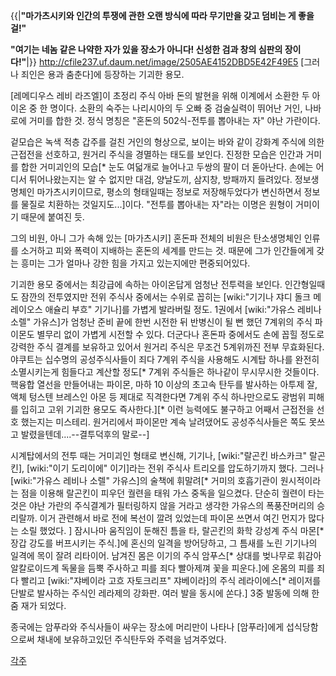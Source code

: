 {{|'''"마가츠시키와 인간의 투쟁에 관한 오랜 방식에 따라 무기만을 갖고 덤비는 게 좋을걸!"'''

'''"여기는 네놈 같은 나약한 자가 있을 장소가 아니다! 신성한 검과 창의 심판의 장이다!"'''|}}
http://cfile237.uf.daum.net/image/2505AE4152DBD5E42F49E5
[그러나 죄인은 용과 춤춘다]에 등장하는 기괴한 용모.

[레메디우스 레비 라즈엘]이 초정리 주식 아바 돈의 발현을 위해 이계에서 소환한 두 아이온 중 한 명이다. 소환의 숙주는 나리시아의 두 오빠 중 검술실력이 뛰어난 거인, 나바로에 거미를 합한 것. 정식 명칭은 "혼돈의 502식-전투를 뽑아내는 자" 야난 가란이다. 

겉모습은 녹색 적층 갑주를 걸친 거인의 형상으로, 보이는 바와 같이 강화계 주식에 의한 근접전을 선호하고, 원거리 주식을 경멸하는 태도를 보인다. 진정한 모습은 인간과 거미를 합한 거미괴인의 모습[* 눈도 여덟개로 늘어나고 두쌍의 팔이 더 돋아난다. 손에는 어디서 튀어나왔는지는 알 수 없지만 대검, 양날도끼, 삼지창, 방패까지 들려있다. 정보생명체인 마가츠시키이므로, 평소의 형태일때는 정보로 저장해두었다가 변신하면서 정보를 물질로 치환하는 것일지도...]이다. "전투를 뽑아내는 자"라는 이명은 원형이 거미이기 때문에 붙여진 듯. 

그의 비원, 아니 그가 속해 있는 [마가츠시키] 혼돈파 전체의 비원은 탄소생명체인 인류를 소거하고 피와 폭력이 지배하는 혼돈의 세계를 만드는 것. 때문에 그가 인간들에게 갖는 흥미는 그가 얼마나 강한 힘을 가지고 있는지에만 편중되어있다. 

기괴한 용모 중에서는 최강급에 속하는 아이온답게 엄청난 전투력을 보인다. 인간형일때도 잠깐의 전투였지만 전위 주식사 중에서는 수위로 꼽히는 [wiki:"기기나 쟈디 돌크 메레이오스 애슐리 부흐" 기기나]를 가볍게 발라버릴 정도. 1권에서 [wiki:"가유스 레비나 소렐" 가유스]가 엄청난 준비 끝에 한번 시전한 뒤 반병신이 될 뻔 했던 7계위의 주식 파이몬도 별무리 없이 가볍게 시전할 수 있다. 더군다나 혼돈파 중에서도 손에 꼽힐 정도로 강력한 주식 결계를 보유하고 있어서 원거리 주식은 무조건 5계위까진 전부 무효화된다. 야쿠트는 십수명의 공성주식사들이 죄다 7계위 주식을 사용해도 시계탑 하나를 완전히 소멸시키는게 힘들다고 계산할 정도[* 7계위 주식들은 하나같이 무시무시한 것들이다. 핵융합 열선을 만들어내는 파이몬, 마하 10 이상의 초고속 탄두를 발사하는 아투제 잘, 액체 텅스텐 브레스인 아몬 등 제대로 직격한다면 7계위 주식 하나만으로도 광범위 피해를 입히고 고위 기괴한 용모도 즉사한다.][* 이런 능력에도 불구하고 어째서 근접전을 선호 했는지는 미스테리. 원거리에서 파이몬만 계속 날려댔어도 공성주식사들은 쪽도 못쓰고 발렸을텐데....--결투덕후의 말로--]  

시계탑에서의 전투 때는 거미괴인 형태로 변신해, 기기나, [wiki:"랄곤킨 바스카크" 랄곤킨], [wiki:"이기 도리이에" 이기]라는 전위 주식사 트리오를 압도하기까지 했다. 그러나 [wiki:"가유스 레비나 소렐" 가유스]의 술책에 휘말려[* 거미의 호흡기관이 원시적이라는 점을 이용해 랄곤킨이 피우던 궐련을 태워 가스 중독을 일으켰다. 단순히 궐련이 타는 것은 야난 가란의 주식결계가 필터링하지 않을 거라고 생각한 가유스의 폭풍잔머리의 승리랄까. 이거 관련해서 바로 전에 복선이 깔려 있었는데 파이몬 쓰면서 여긴 먼지가 많다는 소릴 했었다. ] 잠시나마 움직임이 둔해진 틈을 타, 랄곤킨의 화학 강성계 주식 마몬[* 장갑 강도를 버프시키는 주식.]에 혼신의 일격을 방어당하고, 그 틈새를 노린 기기나의 일격에 목이 잘려 리타이어. 남겨진 몸은 이기의 주식 암푸스[* 상대를 벚나무로 휘감아 알칼로이드계 독물을 듬뿍 주사하고 피를 죄다 빨아제껴 꽃을 피운다.]에 온몸의 피를 죄다 빨리고 [wiki:"쟈베이라 고흐 자토크리프" 쟈베이라]의 주식 레라이에스[* 레이저를 단발로 발사하는 주식인 레라제의 강화판. 여러 발을 동시에 쏜다.] 3중 발동에 의해 한줌 재가 되었다.

종국에는 암푸라와 주식사들이 싸우는 장소에 머리만이 나타나 [암푸라]에게 섭식당함으로써 채내에 보유하고있던 주식탄두와 주력을 넘겨주었다.

[[각주]]
